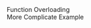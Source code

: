 

<section>
  <SectionTitle>Function Overloading</SectionTitle>
</section>

<section>
  <PreCode
    code={fs.readFileSync(__dirname + '/function-overloading.ts')}
    language="typescript"
  ></PreCode>
  <div className="fragment fade-in">
    <ExternalLink href="https://bitbucket.org/mathildetech/alauda-common-snippet/src/master/projects/alauda-common-lib/src/lib/permission/k8s-permission.service.ts#lines-46:208">
      More Complicate Example
    </ExternalLink>
  </div>
</section>
